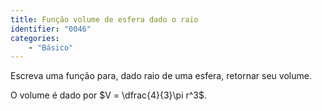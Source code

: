```yaml
---
title: Função volume de esfera dado o raio
identifier: "0046"
categories:
    - "Básico"
---
```



::: {.exercicio .avalia-algoritmo}
Escreva uma função para, dado raio de uma esfera, retornar seu volume.

O volume é dado por $V = \dfrac{4}{3}\pi r^3$.

<!-- @sol-0046 -->
:::
